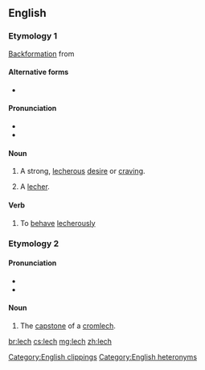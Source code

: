 {{also|Lech|-lech}}
==English==
{{wikipedia}}

===Etymology 1===
[[backformation|Backformation]] from {{m|en|lecher}}

====Alternative forms====
* {{l|en|letch}}

====Pronunciation====
* {{IPA|/lɛtʃ/|lang=en}}
* {{rhymes|ɛtʃ|lang=en}}

====Noun====
{{en-noun|es}}

# {{lb|en|slang}} A strong, [[lecherous]] [[desire]] or [[craving]].
# {{lb|en|slang}} A [[lecher]].

====Verb====
{{en-verb|es}}

# {{lb|en|slang}} To [[behave]] [[lecherously]]

[[Category:English clippings]]

===Etymology 2===
{{etyl|cy|en}} {{m|cy|llech||slate, slab}}

====Pronunciation====
* {{IPA|/lɛk/|lang=en}}
* {{rhymes|ɛk|lang=en}}

[[Category:English heteronyms]]

====Noun====
{{en-noun}}
# The [[capstone]] of a [[cromlech]].

[[br:lech]]
[[cs:lech]]
[[mg:lech]]
[[zh:lech]]